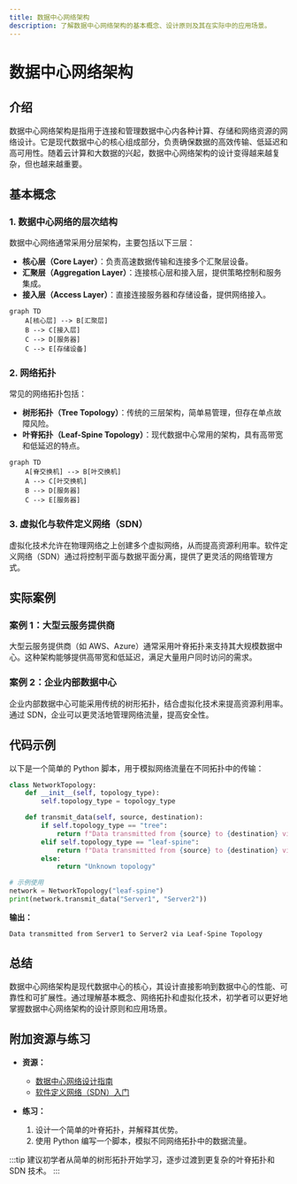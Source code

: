 ```yaml
---
title: 数据中心网络架构
description: 了解数据中心网络架构的基本概念、设计原则及其在实际中的应用场景。
---
```


# 数据中心网络架构

## 介绍

数据中心网络架构是指用于连接和管理数据中心内各种计算、存储和网络资源的网络设计。它是现代数据中心的核心组成部分，负责确保数据的高效传输、低延迟和高可用性。随着云计算和大数据的兴起，数据中心网络架构的设计变得越来越复杂，但也越来越重要。

## 基本概念

### 1. 数据中心网络的层次结构

数据中心网络通常采用分层架构，主要包括以下三层：

- **核心层（Core Layer）**：负责高速数据传输和连接多个汇聚层设备。
- **汇聚层（Aggregation Layer）**：连接核心层和接入层，提供策略控制和服务集成。
- **接入层（Access Layer）**：直接连接服务器和存储设备，提供网络接入。

```mermaid
graph TD
    A[核心层] --> B[汇聚层]
    B --> C[接入层]
    C --> D[服务器]
    C --> E[存储设备]
```

### 2. 网络拓扑

常见的网络拓扑包括：

- **树形拓扑（Tree Topology）**：传统的三层架构，简单易管理，但存在单点故障风险。
- **叶脊拓扑（Leaf-Spine Topology）**：现代数据中心常用的架构，具有高带宽和低延迟的特点。

```mermaid
graph TD
    A[脊交换机] --> B[叶交换机]
    A --> C[叶交换机]
    B --> D[服务器]
    C --> E[服务器]
```

### 3. 虚拟化与软件定义网络（SDN）

虚拟化技术允许在物理网络之上创建多个虚拟网络，从而提高资源利用率。软件定义网络（SDN）通过将控制平面与数据平面分离，提供了更灵活的网络管理方式。

## 实际案例

### 案例 1：大型云服务提供商

大型云服务提供商（如 AWS、Azure）通常采用叶脊拓扑来支持其大规模数据中心。这种架构能够提供高带宽和低延迟，满足大量用户同时访问的需求。

### 案例 2：企业内部数据中心

企业内部数据中心可能采用传统的树形拓扑，结合虚拟化技术来提高资源利用率。通过 SDN，企业可以更灵活地管理网络流量，提高安全性。

## 代码示例

以下是一个简单的 Python 脚本，用于模拟网络流量在不同拓扑中的传输：

```python
class NetworkTopology:
    def __init__(self, topology_type):
        self.topology_type = topology_type

    def transmit_data(self, source, destination):
        if self.topology_type == "tree":
            return f"Data transmitted from {source} to {destination} via Tree Topology"
        elif self.topology_type == "leaf-spine":
            return f"Data transmitted from {source} to {destination} via Leaf-Spine Topology"
        else:
            return "Unknown topology"

# 示例使用
network = NetworkTopology("leaf-spine")
print(network.transmit_data("Server1", "Server2"))
```

**输出：**
```
Data transmitted from Server1 to Server2 via Leaf-Spine Topology
```

## 总结

数据中心网络架构是现代数据中心的核心，其设计直接影响到数据中心的性能、可靠性和可扩展性。通过理解基本概念、网络拓扑和虚拟化技术，初学者可以更好地掌握数据中心网络架构的设计原则和应用场景。

## 附加资源与练习

- **资源：**
  - [数据中心网络设计指南](https://www.example.com/data-center-network-design)
  - [软件定义网络（SDN）入门](https://www.example.com/sdn-intro)

- **练习：**
  1. 设计一个简单的叶脊拓扑，并解释其优势。
  2. 使用 Python 编写一个脚本，模拟不同网络拓扑中的数据流量。

:::tip
建议初学者从简单的树形拓扑开始学习，逐步过渡到更复杂的叶脊拓扑和 SDN 技术。
:::